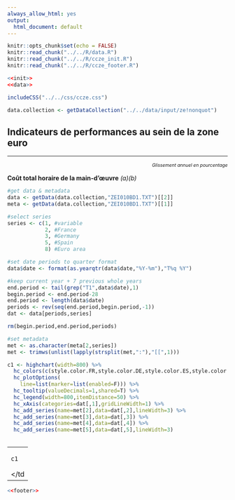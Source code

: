 ```yaml
---
always_allow_html: yes
output:
  html_document: default
---
```


```r
knitr::opts_chunk$set(echo = FALSE)
knitr::read_chunk("../../R/data.R")
knitr::read_chunk("../../R/ccze_init.R")
knitr::read_chunk("../../R/ccze_footer.R")
```
```r
<<init>>
<<data>>
```
```r
includeCSS("../../css/ccze.css")
```
```r
data.collection <- getDataCollection("../../data/input/ze!nonquot")
```

## Indicateurs de performances au sein de la zone euro

***
<p style="text-align: right; font-size:75%; font-style: italic;">*Glissement annuel en pourcentage*</p>
<p class="titlechart">**Co&ucirc;t total horaire de la main-d'&oelig;uvre** *(a)(b)*</p>

```r

#get data & metadata
data <- getData(data.collection,"ZEI010BD1.TXT")[[2]]
meta <- getData(data.collection,"ZEI010BD1.TXT")[[1]]

#select series
series <- c(1, #variable
            2, #France
            3, #Germany
            5, #Spain
            8) #Euro area

#set date periods to quarter format
data$date <- format(as.yearqtr(data$date,"%Y-%m"),"T%q %Y")

#keep current year + 7 previous whole years
end.period <- tail(grep("T1",data$date),1)
begin.period <- end.period-28
end.period <- length(data$date)
periods <- rev(seq(end.period,begin.period,-1))
dat <- data[periods,series]

rm(begin.period,end.period,periods)

#set metadata
met <- as.character(meta[2,series])
met <- trimws(unlist(lapply(strsplit(met,":"),"[[",1)))

c1 <- highchart(width=800) %>%
  hc_colors(c(style.color.FR,style.color.DE,style.color.ES,style.color.EA)) %>%
  hc_plotOptions(
    line=list(marker=list(enabled=F))) %>%
  hc_tooltip(valueDecimals=1,shared=T) %>%
  hc_legend(width=800,itemDistance=50) %>%
  hc_xAxis(categories=dat[,1],gridLineWidth=1) %>%
  hc_add_series(name=met[2],data=dat[,2],lineWidth=3) %>%
  hc_add_series(name=met[3],data=dat[,3]) %>%
  hc_add_series(name=met[4],data=dat[,4]) %>%
  hc_add_series(name=met[5],data=dat[,5],lineWidth=3)
  
```

<table><tr><td width="100%">

```r
c1
```

</td</tr></table>

```r
<<footer>>
```



